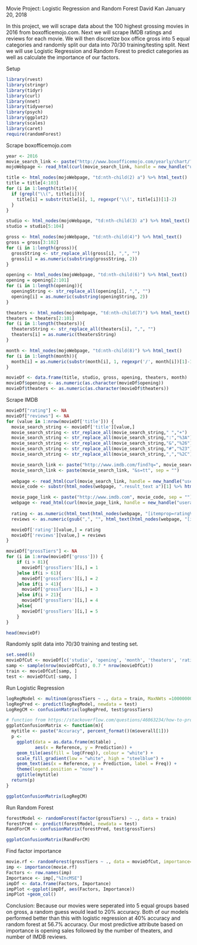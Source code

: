 Movie Project: Logistic Regression and Random Forest
David Kan
January 20, 2018

In this project, we will scrape data about the 100 highest grossing movies in 2016 from boxofficemojo.com.  Next we will scrape IMDB ratings and reviews for each movie.  We will then discretize box office gross into 5 equal categories and randomly split our data into 70/30 training/testing split.  Next we will use Logistic Regression and Random Forest to predict categories as well as calculate the importance of our factors.

Setup
```r
library(rvest)
library(stringr)
library(tidyr)
library(curl)
library(nnet)
library(tidyverse)
library(psych)
library(ggplot2)
library(scales)
library(caret)
require(randomForest)
```

Scrape boxofficemojo.com
```r
year <- 2016
movie_search_link <- paste("http://www.boxofficemojo.com/yearly/chart/?yr=", toString(year), sep = "")
mojoWebpage <- read_html(curl(movie_search_link, handle = new_handle("useragent" = "Mozilla/5.0")))

title <- html_nodes(mojoWebpage, "td:nth-child(2) a") %>% html_text()
title = title[4:103]
for (i in 1:length(title)){
  if (grepl("\\(", title[i])){
    title[i] = substr(title[i], 1, regexpr('\\(', title[i])[1]-2)
  }
}

studio <- html_nodes(mojoWebpage, "td:nth-child(3) a") %>% html_text()
studio = studio[5:104]

gross <- html_nodes(mojoWebpage, "td:nth-child(4)") %>% html_text()
gross = gross[3:102]
for (i in 1:length(gross)){
  grossString <- str_replace_all(gross[i], ",", "")
  gross[i] = as.numeric(substring(grossString, 2))
}

opening <- html_nodes(mojoWebpage, "td:nth-child(6)") %>% html_text()
opening = opening[2:101]
for (i in 1:length(opening)){
  openingString <- str_replace_all(opening[i], ",", "")
  opening[i] = as.numeric(substring(openingString, 2))
}

theaters <- html_nodes(mojoWebpage, "td:nth-child(7)") %>% html_text()
theaters = theaters[2:101]
for (i in 1:length(theaters)){
  theatersString <- str_replace_all(theaters[i], ",", "")
  theaters[i] = as.numeric(theatersString)
}

month <- html_nodes(mojoWebpage, "td:nth-child(8)") %>% html_text()
for (i in 1:length(month)){
  month[i] = as.numeric(substr(month[i], 1, regexpr('/', month[i])[1]-1))
}

movieDf <- data.frame(title, studio, gross, opening, theaters, month)
movieDf$opening <- as.numeric(as.character(movieDf$opening))
movieDf$theaters <- as.numeric(as.character(movieDf$theaters))
```

Scrape IMDB
```r
movieDf["rating"] <- NA
movieDf["reviews"] <- NA
for (value in 1:nrow(movieDf['title'])) {
  movie_search_string <- movieDf['title'][value,]
  movie_search_string <- str_replace_all(movie_search_string," ","+")
  movie_search_string <- str_replace_all(movie_search_string,":","%3A")
  movie_search_string <- str_replace_all(movie_search_string,"&","%26")
  movie_search_string <- str_replace_all(movie_search_string,"#","%23")
  movie_search_string <- str_replace_all(movie_search_string,",","%2C")

  movie_search_link <- paste("http://www.imdb.com/find?q=", movie_search_string, sep = "")
  movie_search_link <- paste(movie_search_link, "&s=tt", sep = "")
  
  webpage <- read_html(curl(movie_search_link, handle = new_handle("useragent" = "Mozilla/5.0")))
  movie_code <- substr(html_nodes(webpage, ".result_text a")[1] %>% html_attr('href'), 1, 16)

  movie_page_link <- paste("http://www.imdb.com", movie_code, sep = "")
  webpage <- read_html(curl(movie_page_link, handle = new_handle("useragent" = "Mozilla/5.0")))
  
  rating <- as.numeric(html_text(html_nodes(webpage, "[itemprop=ratingValue]"))[1])
  reviews <- as.numeric(gsub(",", "", html_text(html_nodes(webpage, "[itemprop=ratingCount]"))[1]))

  movieDf['rating'][value,] = rating
  movieDf['reviews'][value,] = reviews
}

movieDf["grossTiers"] <- NA
for (i in 1:nrow(movieDf['gross'])) {
    if (i > 81){
      movieDf['grossTiers'][i,] = 1
    }else if(i > 61){
      movieDf['grossTiers'][i,] = 2
    }else if(i > 41){
      movieDf['grossTiers'][i,] = 3
    }else if(i > 21){
      movieDf['grossTiers'][i,] = 4
    }else{
      movieDf['grossTiers'][i,] = 5
    }
} 

head(movieDf)
```

Randomly split data into 70/30 training and testing set.
```r
set.seed(6)
movieDfCut <- movieDf[c('studio', 'opening', 'month', 'theaters', 'rating', 'reviews', 'grossTiers')]
samp <- sample(nrow(movieDfCut), 0.7 * nrow(movieDfCut))
train <- movieDfCut[samp, ]
test <- movieDfCut[-samp, ]
```
Run Logistic Regression
```r
logRegModel <- multinom(grossTiers ~ ., data = train, MaxNWts =10000000)
logRegPred <- predict(logRegModel, newdata = test)
LogRegCM <- confusionMatrix(logRegPred, test$grossTiers)

# function from https://stackoverflow.com/questions/46063234/how-to-produce-a-confusion-matrix-and-find-the-misclassification-rate-of-the-na%C3%AF
ggplotConfusionMatrix <- function(m){
  mytitle <- paste("Accuracy", percent_format()(m$overall[1]))
  p <-
    ggplot(data = as.data.frame(m$table) ,
           aes(x = Reference, y = Prediction)) +
    geom_tile(aes(fill = log(Freq)), colour = "white") +
    scale_fill_gradient(low = "white", high = "steelblue") +
    geom_text(aes(x = Reference, y = Prediction, label = Freq)) +
    theme(legend.position = "none") +
    ggtitle(mytitle)
  return(p)
}

ggplotConfusionMatrix(LogRegCM)
```
Run Random Forest
```r
forestModel <- randomForest(factor(grossTiers) ~ ., data = train)
forestPred <- predict(forestModel, newdata = test)
RandForCM <- confusionMatrix(forestPred, test$grossTiers)

ggplotConfusionMatrix(RandForCM)
```
Find factor importance
```r
movie.rf <- randomForest(grossTiers ~ ., data = movieDfCut, importance=TRUE)
imp <- importance(movie.rf)
Factors <- row.names(imp)
Importance <- imp[,"%IncMSE"]
impDf <- data.frame(Factors, Importance)
impPlot <-ggplot(impDf, aes(Factors, Importance))
impPlot +geom_col()
```

Conclusion:
Because our movies were seperated into 5 equal groups based on gross, a random guess would lead to 20% accuracy.  Both of our models performed better than this with logistic regression at 40% accuracy and random forest at 56.7% accuracy.  Our most predictive attribute based on importance is opening sales followed by the number of theaters, and number of IMDB reviews.